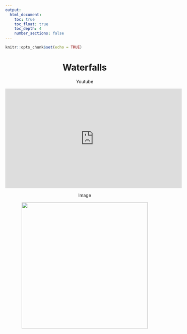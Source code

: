 ```yaml
---
output: 
  html_document:
    toc: true
    toc_float: true
    toc_depth: 4
    number_sections: false
---
```


```r
knitr::opts_chunk$set(echo = TRUE)
```

<center>

# Waterfalls

Youtube

<iframe width="560" height="315" src="https://www.youtube.com/embed/NaN_Ep9PHfA?autoplay=1&playlist=NaN_Ep9PHfA&loop=1" data-external="1" title="YouTube video player" frameborder="0" allow="accelerometer; autoplay; clipboard-write; encrypted-media; gyroscope; picture-in-picture" allowfullscreen></iframe>

Image

<img src="https://drive.google.com/uc?export=view&amp;id=1CMb1uTWuUogLA59Y0uqCQhR0xr38kmzY" height="400">

</center>